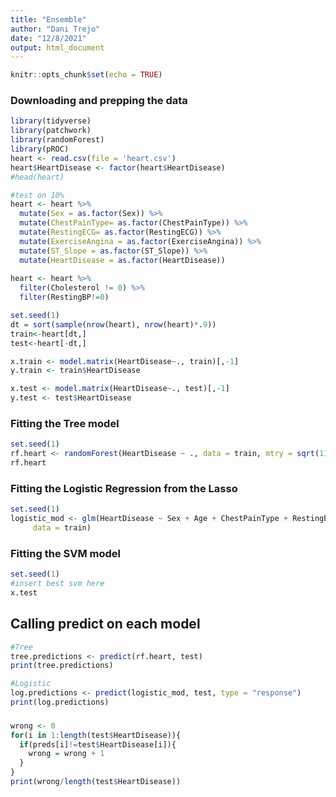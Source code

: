 ```yaml
---
title: "Ensemble"
author: "Dani Trejo"
date: "12/8/2021"
output: html_document
---
```


```r
knitr::opts_chunk$set(echo = TRUE)
```

### Downloading and prepping the data
```r
library(tidyverse)
library(patchwork)
library(randomForest)
library(pROC)
heart <- read.csv(file = 'heart.csv')
heart$HeartDisease <- factor(heart$HeartDisease)
#head(heart)

#test on 10%
heart <- heart %>% 
  mutate(Sex = as.factor(Sex)) %>% 
  mutate(ChestPainType= as.factor(ChestPainType)) %>% 
  mutate(RestingECG= as.factor(RestingECG)) %>%
  mutate(ExerciseAngina = as.factor(ExerciseAngina)) %>%
  mutate(ST_Slope = as.factor(ST_Slope)) %>%
  mutate(HeartDisease = as.factor(HeartDisease)) 
  
heart <- heart %>% 
  filter(Cholesterol != 0) %>% 
  filter(RestingBP!=0)

set.seed(1)
dt = sort(sample(nrow(heart), nrow(heart)*.9))
train<-heart[dt,]
test<-heart[-dt,]

x.train <- model.matrix(HeartDisease~., train)[,-1]
y.train <- train$HeartDisease

x.test <- model.matrix(HeartDisease~., test)[,-1]
y.test <- test$HeartDisease
```


### Fitting the Tree model
```r
set.seed(1)
rf.heart <- randomForest(HeartDisease ~ ., data = train, mtry = sqrt(11), ntree = 1000)
rf.heart
```

### Fitting the Logistic Regression from the Lasso
```r
set.seed(1)
logistic_mod <- glm(HeartDisease ~ Sex + Age + ChestPainType + RestingBP + Oldpeak + FastingBS+ ST_Slope+ MaxHR + RestingECG + ExerciseAngina + Cholesterol +  Age*Sex + Age*ChestPainType + Age*RestingBP+ Age*Oldpeak+Sex*ChestPainType + Sex*FastingBS+ Sex*Oldpeak + Sex*ST_Slope+ ChestPainType*FastingBS+ ChestPainType*MaxHR + ChestPainType*RestingECG + ChestPainType*ExerciseAngina + ChestPainType*Oldpeak + ChestPainType*ST_Slope + RestingBP*Cholesterol + RestingBP*ExerciseAngina + RestingBP*Oldpeak + RestingBP*ST_Slope + Cholesterol*ExerciseAngina + FastingBS*RestingECG + FastingBS*ST_Slope + RestingECG*ST_Slope + ExerciseAngina*Oldpeak + ExerciseAngina*ST_Slope + Oldpeak*ST_Slope , family = "binomial", 
     data = train)
```

### Fitting the SVM model
```r
set.seed(1)
#insert best svm here
x.test
```

## Calling predict on each model
```r
#Tree
tree.predictions <- predict(rf.heart, test)
print(tree.predictions)

#Logistic
log.predictions <- predict(logistic_mod, test, type = "response")
print(log.predictions)
```


### 
```r
wrong <- 0
for(i in 1:length(test$HeartDisease)){
  if(preds[i]!=test$HeartDisease[i]){
    wrong = wrong + 1
  }
}
print(wrong/length(test$HeartDisease))
```

